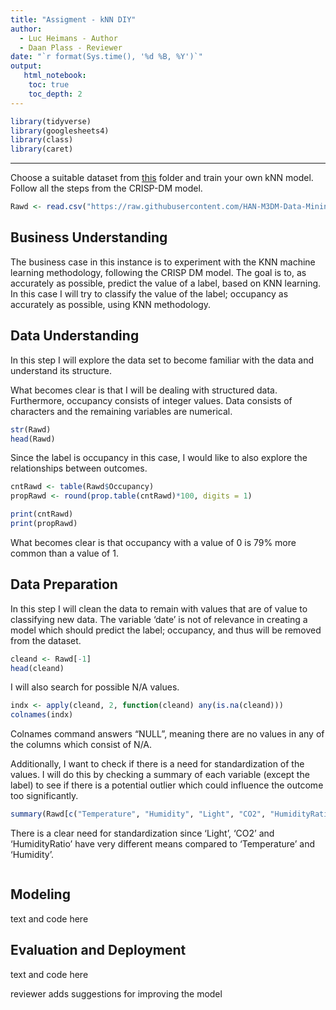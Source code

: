 ```yaml
---
title: "Assigment - kNN DIY"
author:
  - Luc Heimans - Author
  - Daan Plass - Reviewer
date: "`r format(Sys.time(), '%d %B, %Y')`"
output:
   html_notebook:
    toc: true
    toc_depth: 2
---
```



```r
library(tidyverse)
library(googlesheets4)
library(class)
library(caret)
```

---

Choose a suitable dataset from [this](https://github.com/HAN-M3DM-Data-Mining/assignments/tree/master/datasets) folder and train  your own kNN model. Follow all the steps from the CRISP-DM model.

```r
Rawd <- read.csv("https://raw.githubusercontent.com/HAN-M3DM-Data-Mining/assignments/master/datasets/KNN-occupancy.csv")
```


## Business Understanding
The business case in this instance is to experiment with the KNN machine learning methodology, following the CRISP DM model. The goal is to, as accurately as possible, predict the value of a label, based on KNN learning. In this case I will try to classify the value of the label; occupancy as accurately as possible, using KNN methodology.

## Data Understanding
In this step I will explore the data set to become familiar with the data and understand its structure.

What becomes clear is that I will be dealing with structured data. Furthermore, occupancy consists of integer values. Data consists of characters and the remaining variables are numerical.

```r
str(Rawd)
head(Rawd)
```

Since the label is occupancy in this case, I would like to also explore the relationships between outcomes.

```r
cntRawd <- table(Rawd$Occupancy)
propRawd <- round(prop.table(cntRawd)*100, digits = 1)

print(cntRawd)
print(propRawd)
```

What becomes clear is that occupancy with a value of 0 is 79% more common than a value of 1.

## Data Preparation

In this step I will clean the data to remain with values that are of value to classifying new data.
The variable 'date' is not of relevance in creating a model which should predict the label; occupancy, and thus will be removed from the dataset.

```r
cleand <- Rawd[-1]
head(cleand)
```

I will also search for possible N/A values.

```r
indx <- apply(cleand, 2, function(cleand) any(is.na(cleand)))
colnames(indx)
```

Colnames command answers "NULL", meaning there are no values in any of the columns which consist of N/A.

Additionally, I want to check if there is a need for standardization of the values. I will do this by checking a summary of each variable (except the label) to see if there is a potential outlier which could influence the outcome too significantly. 

```r
summary(Rawd[c("Temperature", "Humidity", "Light", "CO2", "HumidityRatio")])
```
There is a clear need for standardization since 'Light', 'CO2' and 'HumidityRatio' have very different means compared to 'Temperature' and 'Humidity'.

```r

```


## Modeling
text and code here

## Evaluation and Deployment
text and code here

reviewer adds suggestions for improving the model